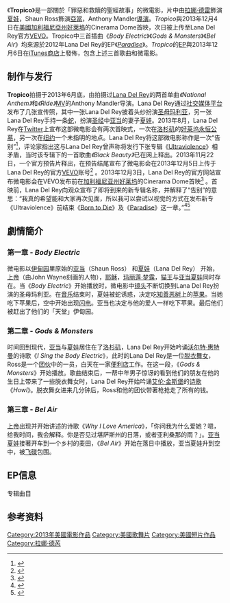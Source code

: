 {{NoteTA
|G1=Lana Del Rey
}}{{Infobox film
| name           = Tropico
| image          =   Tropicoposter.jpg
| image_size     = 
| border         = 
| alt            = 
| caption        = 電影海報
| director       = {{link-en|Anthony Mandler|Anthony Mandler}}
| producer       = Heather Heller 
| writer         = [[Lana_Del_Rey|Lana Del Rey]]<ref>{{cite web|url=http://www.rollingstone.com/music/videos/lana-del-rey-lets-sin-and-symbolism-fly-in-tropico-20131205|title=Lana Del Rey Lets Sin and Symbolism Fly in 'Tropico'|last1=Blistein|first1=Jon|last2=|first2=|date=2013年12月5日|work=[[Rolling_Stone|Rolling Stone]]|publisher=|accessdate=2013年12月19日|archive-date=2016年9月27日|archive-url=https://web.archive.org/web/20160927042648/http://www.rollingstone.com/music/videos/lana-del-rey-lets-sin-and-symbolism-fly-in-tropico-20131205|dead-url=no}}</ref>
| starring       = Lana Del Rey<br />{{link-en|Shaun Ross|Shaun Ross (model)}}
| music          = Lana Del Rey
| cinematography = David Devlin
| editing        = Jeff Selis
| released       = {{Film date|2013|12|04}} <small>([[好萊塢|好萊塢]], [[加利福尼亞|加利福尼亞]])</small> <br> 2013年12月5日<small>([[VEVO|VEVO]])</small>
| runtime        = 27分鐘<!--Theatrical runtime: 27:00-->
| country        = [[美國|美國]]
| language       = [[英文|英文]]
}}

《'''Tropico'''》是一部關於「罪惡和救贖的聖經故事」的微電影，片中由[[拉娜·德雷|拉娜·德雷]]飾演[[夏娃|夏娃]]，Shaun Ross飾演[[亞當|亞當]]，Anthony Mandler[[導演|導演]]。''Tropico''與2013年12月4日在[[美國|美國]][[加利福尼亞州|加利福尼亞州]][[好萊塢|好萊塢]]的Cinerama Dome首映，次日被上传至Lana Del Rey官方[[VEVO|VEVO]]。Tropico中三首插曲《''Body Electric''》《''Gods & Monsters''》《''Bel Air''》均來源於2012年Lana Del Rey的EP《''[[Paradise_(拉娜·德雷专辑)|Paradise]]''》。''Tropico''的[[EP|EP]]與2013年12月6日在[[iTunes商店|iTunes商店]]上發佈，包含上述三首歌曲和微電影。

== 制作与发行 ==
'''Tropico'''拍摄于2013年6月底，由拍摄过[[Lana_Del_Rey|Lana Del Rey]]的两首单曲''《National Anthem》''和''《Ride》''[[MV|MV]]的Anthony Mandler导演。Lana Del Rey通过[[社交媒体|社交媒体平台]]发布了几张宣传照，其中一张Lana Del Rey披着头纱扮演[[圣母玛利亚|圣母玛利亚]]，另一张Lana Del Rey手持一条[[蛇|蛇]]，扮演[[圣经|圣经]]中[[亚当|亚当]]的妻子[[夏娃|夏娃]]。2013年8月，Lana Del Rey在[[Twitter|Twitter]]上宣布这部微电影会有两次首映式，一次在[[洛杉矶|洛杉矶]]的[[好莱坞永恒公墓|好莱坞永恒公墓]]，另一次在[[纽约|纽约]]一个未指明的地点。Lana Del Rey将这部微电影称作是一次“告别”<ref>{{cite web|last=Del Rey|first=Lana|title=TROPICO|url=https://twitter.com/LanaDelRey/status/403796829541629953|publisher=Lana Del Rey|accessdate=2013年11月22日|archive-date=2013年12月3日|archive-url=https://web.archive.org/web/20131203010729/https://twitter.com/LanaDelRey/status/403796829541629953|dead-url=no}}</ref>，评论家指出这与Lana Del Rey曾声称将发行下张专辑《[[Ultraviolence|Ultraviolence]]》相矛盾，当时该专辑下的一首歌曲''《Black Beauty》''已在网上释出。2013年11月22日，一个官方预告片释出，在预告结尾宣布了微电影会在2013年12月5日上传于Lana Del Rey的官方[[VEVO|VEVO]]账号<ref>{{YouTube|Jg4-WxXvde4}}</ref> 。2013年12月3日，Lana Del Rey的官方网站宣布微电影会在VEVO发布前在[[加利福尼亚州|加利福尼亚州]][[好莱坞|好莱坞]]的Cinerama Dome首映<ref>{{cite web |url=http://www.lanadelrey.com/news/tropico-premier |title=存档副本 |accessdate=2015-12-24 |deadurl=yes |archiveurl=https://web.archive.org/web/20140329032941/http://www.lanadelrey.com/news/tropico-premier |archivedate=2014-03-29 }}</ref> 。首映前，Lana Del Rey向观众宣布了即将到来的新专辑名称，并解释了“告别”的意思：“我真的希望能和大家再次见面，所以我可以尝试以视觉的方式在发布新专《Ultraviolence》前结束《[[Born_to_Die|Born to Die]]》及《[[Paradise_(拉娜·德雷专辑)|Paradise]]》这一章。”<ref>{{cite web |url=http://www.huffingtonpost.com/2013/12/05/lana-del-rey-ultra-violence-album-tropico-premiere_n_4392444.html |title=Lana Del Rey's 'Ultra-Violence' Album Announced At 'Tropico' Premiere |work=[[The_Huffington_Post|The Huffington Post]] |date=2013年12月5日 |accessdate=2014年1月28日 |archive-date=2014年2月11日 |archive-url=https://web.archive.org/web/20140211013111/http://www.huffingtonpost.com/2013/12/05/lana-del-rey-ultra-violence-album-tropico-premiere_n_4392444.html |dead-url=no }}</ref><ref>{{cite journal |url=http://www.rollingstone.com/music/news/lana-del-reys-new-album-is-called-ultra-violence-20131205 |title=Lana Del Rey's New Album Is Called 'Ultra-Violence' |magazine=[[Rolling_Stone|Rolling Stone]] |date=2013年12月5日 |first=Kory |last=Grow |accessdate=2014年1月28日 |journal= |archive-date=2014年3月11日 |archive-url=https://web.archive.org/web/20140311010256/http://www.rollingstone.com/music/news/lana-del-reys-new-album-is-called-ultra-violence-20131205 |dead-url=no }}</ref>

==劇情簡介==
=== 第一章 - ''Body Electric'' ===
微电影以[[伊甸园|伊甸园]]里原始的[[亚当|亚当]]（Shaun Ross） 和[[夏娃|夏娃]]（Lana Del Rey） 开始，[[上帝|上帝]]（由John Wayne刻画的人物），[[耶稣|耶稣]]，[[玛丽莲·梦露|玛丽莲·梦露]]，[[猫王|猫王]]与[[亚当|亚当]][[夏娃|夏娃]]同时存在。当《''Body Electric''》开始播放时，微电影中[[镜头|镜头]]不断切换到Lana Del Rey扮演的圣母玛利亚。在[[音乐|音乐]]结束时，夏娃被蛇诱惑，决定吃[[知善恶树|知善恶树]]上的[[苹果|苹果]]。当她吃下苹果后，空中开始出现[[闪电|闪电]]。亚当也决定与他的爱人一样吃下苹果。最后他们被赶出了他们的「天堂」伊甸园。

===第二章 - ''Gods & Monsters''===
时间回到现代，[[亚当|亚当]]与[[夏娃|夏娃]]居住在了[[洛杉矶|洛杉矶]]，Lana Del Rey开始吟诵[[沃尔特·惠特曼|沃尔特·惠特曼]]的诗歌《''I Sing the Body Electric''》，此时的Lana Del Rey是一位[[脱衣舞女|脱衣舞女]]，Ross是一个[[团伙|团伙]]中的一员，白天在一家[[便利店|便利店]]工作。在这一段，《''Gods & Monsters''》开始播放。歌曲结束后，一帮中年男子惊讶的看到他们的朋友在他的生日上带来了一些脱衣舞女时，Lana Del Rey开始吟诵[[艾伦·金斯堡|艾伦·金斯堡]]的[[诗歌|诗歌]]《''Howl''》。脱衣舞女进来几分钟后，Ross和他的团伙带著枪抢走了所有的钱。

===第三章 - ''Bel Air''===

[[上帝|上帝]]出现并开始讲述{{link-en|John Mitchum|John Mitchum}}的诗歌《''Why I Love America''》，「你问我为什么爱她？嗯，给我时间，我会解释。你是否见过堪萨斯州的日落，或者亚利桑那的雨？」。[[亚当|亚当]][[夏娃|夏娃]]接著开车到一个乡村的麦田，《''Bel Air''》开始在落日中播放，亚当夏娃升到空中，被[[不明飞行物|飞碟]]包围。

== EP信息 ==
{{Infobox album
| Name = Tropico
| Type = EP
| Artist = [[Lana_Del_Rey|Lana Del Rey]]
<!-- 注释出：| Cover = Lanatropicoepcover.png -->
| Alt = 
| Border = yes
| Released = {{Start date|2013|12|6}}
| Recorded = 
| Genre = {{flatlist|
*另類搖滾
*巴洛克搖滾
*獨立流行樂}}
| Length =
| Label = {{flat list|
*Polydor Records
*Interscope Records
}}
| Producer = 
| Last album = {{ubl|''Born to Die – The Paradise Edition''|(2012)}}
| This album = {{ubl|'''''Tropico'''''|(2013)}}
| Next album = ''Ultraviolence''<br>(2014)
}}

;专辑曲目
{{Track listing
| extra_column    = 製作人
| total_length    =

| title1          = Body Electric
| writer1         = {{flat list|
*Lana Del Rey
*{{link-en|Rick Nowels|Rick Nowels}}
}}
| extra1          = {{flat list|
*Nowels
*Dan Heath
}}
| length1         = 3:53

| title2          = Gods & Monsters
| writer2         = {{flat list|
*Lana Del Rey
*Tim Larcombe
}}
| extra2          = {{flat list|
*Larcombe
*{{link-en|Emile Haynie|Emile Haynie}} 
}}
| length2         = 3:57

| title3          = Bel Air
| writer3         = {{flat list|
*Lana Del Rey
*Heath
}}
| extra3          = Heath
| length3         = 3:57

| title4             = Tropico
| writer4          = Lana Del Rey
| extra4          = {{link-en|Anthony Mandler|Anthony Mandler}} (導演)
| length4        = 27:00
}}

== 参考资料 ==
{{reflist}}

{{Lana Del Rey}}

[[Category:2013年美國電影作品|Category:2013年美國電影作品]]
[[Category:美國歌舞片|Category:美國歌舞片]]
[[Category:美國短片作品|Category:美國短片作品]]
[[Category:拉娜·德芮|Category:拉娜·德芮]]